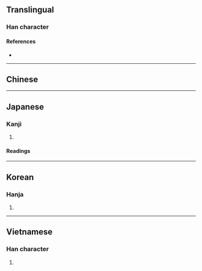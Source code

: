 {{also|告|吉}}
{{character info/new}}
==Translingual==

===Han character===
{{Han char|rn=30|rad=口|as=04|sn=7|four=|canj=HQR,XHQR|ids=⿱牛口}}

====References====
* {{Han ref|kx=0180.060|dkj=03381|hdz=10589.121|uh=543F|ud=21567}}

----

==Chinese==
{{zh-see|告}}

----

==Japanese==

===Kanji===
{{ja-kanji|grade=|rs=口04}}

# {{defn|lang=ja|sort=口04}}

====Readings====
{{ja-readings
|on=こく, こう
|kun=つ-げる
}}

----

==Korean==

===Hanja===
{{ko-hanja|hangeul=[[고]], [[곡]]|rv=go, gok|mr=ko, kok}}

# {{defn|lang=ko|sort=口04}}

----

==Vietnamese==

===Han character===
{{vi-hantu|[[cáo]], [[cáu]], [[kiếu]]|rs=口04}}

# {{defn|lang=vi|sort=口04}}